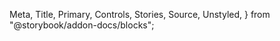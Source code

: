   Meta,
  Title,
  Primary,
  Controls,
  Stories,
  Source,
  Unstyled,
} from "@storybook/addon-docs/blocks";

<Meta isTemplate title="How to use Notification" />

<Title />
適用 : 基本跳出視窗及通知，分為四種類型(toast、modal、popover及msg)。

<Primary />

# Controls
由於 Notification 元件的使用方式較特殊，是以呼叫的方法來決定類型，提供操作的`type`請視為實際使用場景要呼叫的方法；而 Method's parameter 則是呼叫時可以控制的設定，其餘內部屬性請參考 **properties 內部屬性**區塊。

<Controls />

---

# Usage API

初始化 Notification 元件，帶入 `trigger`參數，並於呼叫方法時帶入`options`參數。 

```javascript
  let notify = new Notification(trigger); //先綁定觸發元素並初始化Notification
  //...其他操作...

  //要操作時再呼叫對應樣式方法
  notify.modal(options)
```

> ### parameters 參數設定

- <span className="sb-unstyled font-black">trigger</span>
  <span className="sb-unstyled data-type element">HTMLElement</span>

  傳入HTMLElement作為觸發元素，控制Notification出現與否。
    ```html
    <!-- 基本靜態結構 -->
    <label class="label input-label">
      <input type="checkbox" class="checkbox" />
      文字內容
    </label>
    ```   
  <br/>

> ### properties 內部屬性 
> <span className="sb-unstyled data-type readonly">Read-only</span><span className="sb-unstyled">可以操作的屬性皆須使用methods來更改</span>

<div className="sb-unstyled table-container overflow-hidden">
  <table className="sb-unstyled table-content">
    <thead>
      <tr className="text-center">
        <td>property</td>
        <td>default</td>
        <td>type</td>
        <td>descriptions</td>
        <td>Inherits</td>
      </tr>
    </thead>
    <tbody>
      <tr>
        <td className="font-bold">UItype</td>
        <td>Notification</td>
        <td>string</td>
        <td>繼承自`BaseComponent`的屬性，代表該元件名稱</td>
        <td>`BaseComponent` 類別</td>
      </tr>
      <tr>
        <td className="font-bold">theme</td>
        <td>light</td>
        <td>string</td>
        <td>主題色系，light/dark兩色系可切換</td>
        <td>`BaseComponent` 類別</td>
      </tr>
      <tr>
        <td className="font-bold">options</td>
        <td>parameter`options`</td>
        <td>object</td>
        <td>相關設定值</td>
      </tr>
      <tr>
        <td className="font-bold">type</td>
        <td>msg</td>
        <td>string</td>
        <td>通知視窗種類</td>
      </tr>
      <tr>
        <td className="font-bold">notifyTrigger</td>
        <td>-</td>
        <td>HTMLElement</td>
        <td>觸發元素</td>
      </tr>
      <tr>
        <td className="font-bold">confrim</td>
        <td>確定</td>
        <td>array | string</td>
        <td colSpan="2">指定確認按鈕文字及觸發後的callback函式，如果單純只需要設定文字可以只傳入string</td>
      </tr>
      <tr>
        <td className="font-bold">cancel</td>
        <td>取消</td>
        <td>array | string</td>
        <td colSpan="2">指定取消/返回按鈕文字及觸發後的callback函式，如果單純只需要設定文字可以只傳入string</td>
      </tr>
    </tbody>
  </table>
</div>

<br/>

> ### methods 方法
> 提供外部控制方法調整內部屬性值
  
    <p className="sb-unstyled font-bold text-yellow-500">Quick reference</p>

    <div className="sb-unstyled table-container overflow-hidden">
      <table className="sb-unstyled table-content">
        <thead>
          <tr className="text-center">
            <td>methods</td><td>descriptions</td>
          </tr>
        </thead>
        <tbody>
          <tr><td>`.toast(options)`</td><td>呼叫一個taost類型通知視窗</td></tr>
          <tr><td>`.modal(options)`</td><td>呼叫一個modal類型通知視窗</td></tr>
          <tr><td>`.popover(options)`</td><td>呼叫一個popover類型通知視窗</td></tr>
          <tr><td>`.msg(options)`</td><td>呼叫一般msg類型通知視窗</td></tr>
        </tbody>
      </table>
    </div>

<span className="sb-unstyled methods mr-2">.toast(options)</span>
<span className="sb-unstyled methods mr-2">.modal(options)</span>
<span className="sb-unstyled methods mr-2">.popover(options)</span>
<span className="sb-unstyled methods mr-2">.msg(options)</span>
呼叫對應樣式方法  
  - **parameter**  
    - <span className="sb-unstyled font-black">options</span>
    <span className="sb-unstyled data-type">object</span>  
    各屬性的型別及說明可參考上方**Controls區塊**

      ```javascript
        const options = {
          type: "msg",                       //類型
          theme: "light",                    //主題色
          maxWidth: "auto",                  //最大尺寸
          area: ["auto", "auto"],            //尺寸
          msgContent: null,                  //主要文字內容
          customContent: null,               //自定義HTML內容
          msgTitle: null,                    //title文字
          classes: null,                     //自定義class
          handler:null,
          placement:"center",                //位置
          confirm:["確認", function(){}],    //確認按鈕文字&callback
          cancel:["取消", function(){}],     //取消按鈕文字&callback
        };
      ```  
    <br />

- <span className="sb-unstyled font-black">通知視窗類型說明，分為四種表現: </span>

   - [**toast**](#ToastMsg)  
     讓使用者知道/提醒目前操作或是狀態，一般表現為在視窗某位置(通常為四個角落)跳出，並持續一段時間後消失。
      <div className="sb-unstyled note-msg my-3">
        <span>toast類型特色</span>
        <p>toast應該要由一個主容器包覆所有toast-item，且item要依照順序堆疊出現(FIFO)</p>
      </div>  
      <br/>
   - [**modal**](#ModalMsg)  
     適合需要中斷使用者操作的情況，用於提供關鍵資訊或要求做出決定。對話框在出現時會禁用其他功能，並一直保留在屏幕上，直到確認、關閉或採取所需的操作(背景遮罩為不可關閉的設定)。  
      <div className="sb-unstyled note-msg my-3">
        <span>Page、Modal比較</span>
        <p>Modal為必須中斷使用者操作的UI類型，而Page(inherit Flowbite Drawer)則是不強制中斷(可以設定是否出現遮罩)；但兩者都可以設定使用者關閉行為:是否點擊任一處關閉。</p>
      </div>  
      <br/>
   - [**popover**](#PopoverMsg)  
     視覺呈現類似tooltip，不同的是可以控制觸發行為。
   - [**msg**](#DefaultMsg)  
     簡單提示訊息，會在指定時間(預設5秒)後自動消失。
  <br />
---  

# 子類別  
<div className="sb-unstyled alert-msg">不會直接操作，僅列出參考用</div>  
<br/>

<h3 id="ToastMsg">ToastMsg 類別</h3>
<span className="sb-unstyled data-type inherits">Inherits flowbite <a href="https://flowbite.com/docs/components/toast/" className="linkout">Dismiss</a></span>

- **properties 屬性**  

    <div className="sb-unstyled table-container overflow-hidden">
      <table className="sb-unstyled table-content">
        <thead>
          <tr className="text-center">
            <td>property</td>
            <td>default</td>
            <td>type</td>
            <td>descriptions</td>
          </tr>
        </thead>
        <tbody>
          <tr>
            <td className="font-bold">UItype</td>
            <td>CheckboxGroup</td>
            <td>string</td>
            <td>繼承自`BaseComponent`的屬性，代表該元件名稱</td>
          </tr>
          <tr>
            <td className="font-bold">groupContainer</td>
            <td>`<ul/>`標籤元素</td>
            <td>HTMLElement</td>
            <td>容器元素節點</td>
          </tr>
          <tr>
            <td className="font-bold">groupName</td>
            <td>-</td>
            <td>string</td>
            <td>此元件群組名稱</td>
          </tr>
          <tr>
            <td className="font-bold">items</td>
            <td>[]</td>
            <td>array</td>
            <td>
              儲存所有子元件(Checkbox)
            </td>
          </tr>
        </tbody>
      </table>
    </div>
<br/>
---
<h3 id="ModalMsg">ModalMsg 類別</h3>
<span className="sb-unstyled data-type inherits">Inherits flowbite <a href="https://flowbite.com/docs/components/modal/" className="linkout">Modal</a></span>

- **properties 屬性**  

    <div className="sb-unstyled table-container overflow-hidden">
      <table className="sb-unstyled table-content">
        <thead>
          <tr className="text-center">
            <td>property</td>
            <td>default</td>
            <td>type</td>
            <td>descriptions</td>
          </tr>
        </thead>
        <tbody>
          <tr>
            <td className="font-bold">UItype</td>
            <td>CheckboxGroup</td>
            <td>string</td>
            <td>繼承自`BaseComponent`的屬性，代表該元件名稱</td>
          </tr>
          <tr>
            <td className="font-bold">groupContainer</td>
            <td>`<ul/>`標籤元素</td>
            <td>HTMLElement</td>
            <td>容器元素節點</td>
          </tr>
          <tr>
            <td className="font-bold">groupName</td>
            <td>-</td>
            <td>string</td>
            <td>此元件群組名稱</td>
          </tr>
          <tr>
            <td className="font-bold">items</td>
            <td>[]</td>
            <td>array</td>
            <td>
              儲存所有子元件(Checkbox)
            </td>
          </tr>
        </tbody>
      </table>
    </div>
<br/>
---
<h3 id="PopoverMsg">PopoverMsg 類別</h3>
<span className="sb-unstyled data-type inherits">Inherits flowbite <a href="https://flowbite.com/docs/components/popover/" className="linkout">Popover</a></span>

- **properties 屬性**  

    <div className="sb-unstyled table-container overflow-hidden">
      <table className="sb-unstyled table-content">
        <thead>
          <tr className="text-center">
            <td>property</td>
            <td>default</td>
            <td>type</td>
            <td>descriptions</td>
          </tr>
        </thead>
        <tbody>
          <tr>
            <td className="font-bold">UItype</td>
            <td>CheckboxGroup</td>
            <td>string</td>
            <td>繼承自`BaseComponent`的屬性，代表該元件名稱</td>
          </tr>
          <tr>
            <td className="font-bold">groupContainer</td>
            <td>`<ul/>`標籤元素</td>
            <td>HTMLElement</td>
            <td>容器元素節點</td>
          </tr>
          <tr>
            <td className="font-bold">groupName</td>
            <td>-</td>
            <td>string</td>
            <td>此元件群組名稱</td>
          </tr>
          <tr>
            <td className="font-bold">items</td>
            <td>[]</td>
            <td>array</td>
            <td>
              儲存所有子元件(Checkbox)
            </td>
          </tr>
        </tbody>
      </table>
    </div>
<br/>
---
<h3 id="DefaultMsg">DefaultMsg 類別</h3>

- **properties 屬性**  

    <div className="sb-unstyled table-container overflow-hidden">
      <table className="sb-unstyled table-content">
        <thead>
          <tr className="text-center">
            <td>property</td>
            <td>default</td>
            <td>type</td>
            <td>descriptions</td>
          </tr>
        </thead>
        <tbody>
          <tr>
            <td className="font-bold">UItype</td>
            <td>CheckboxGroup</td>
            <td>string</td>
            <td>繼承自`BaseComponent`的屬性，代表該元件名稱</td>
          </tr>
          <tr>
            <td className="font-bold">groupContainer</td>
            <td>`<ul/>`標籤元素</td>
            <td>HTMLElement</td>
            <td>容器元素節點</td>
          </tr>
          <tr>
            <td className="font-bold">groupName</td>
            <td>-</td>
            <td>string</td>
            <td>此元件群組名稱</td>
          </tr>
          <tr>
            <td className="font-bold">items</td>
            <td>[]</td>
            <td>array</td>
            <td>
              儲存所有子元件(Checkbox)
            </td>
          </tr>
        </tbody>
      </table>
    </div>
